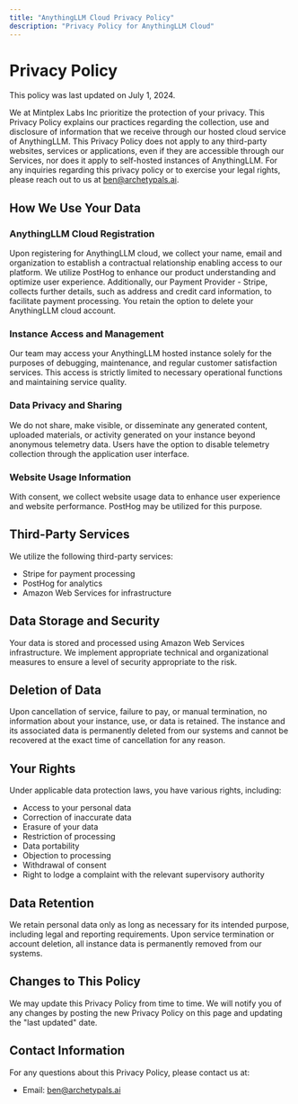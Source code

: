 ```yaml
---
title: "AnythingLLM Cloud Privacy Policy"
description: "Privacy Policy for AnythingLLM Cloud"
---
```


# Privacy Policy

This policy was last updated on July 1, 2024.

We at Mintplex Labs Inc prioritize the protection of your privacy. This Privacy Policy explains our practices regarding the collection, use and disclosure of information that we receive through our hosted cloud service of AnythingLLM. This Privacy Policy does not apply to any third-party websites, services or applications, even if they are accessible through our Services, nor does it apply to self-hosted instances of AnythingLLM. For any inquiries regarding this privacy policy or to exercise your legal rights, please reach out to us at ben@archetypals.ai.

## How We Use Your Data

### AnythingLLM Cloud Registration

Upon registering for AnythingLLM cloud, we collect your name, email and organization to establish a contractual relationship enabling access to our platform. We utilize PostHog to enhance our product understanding and optimize user experience. Additionally, our Payment Provider - Stripe, collects further details, such as address and credit card information, to facilitate payment processing. You retain the option to delete your AnythingLLM cloud account.

### Instance Access and Management

Our team may access your AnythingLLM hosted instance solely for the purposes of debugging, maintenance, and regular customer satisfaction services. This access is strictly limited to necessary operational functions and maintaining service quality.

### Data Privacy and Sharing

We do not share, make visible, or disseminate any generated content, uploaded materials, or activity generated on your instance beyond anonymous telemetry data. Users have the option to disable telemetry collection through the application user interface.

### Website Usage Information

With consent, we collect website usage data to enhance user experience and website performance. PostHog may be utilized for this purpose.

## Third-Party Services

We utilize the following third-party services:

- Stripe for payment processing
- PostHog for analytics
- Amazon Web Services for infrastructure

## Data Storage and Security

Your data is stored and processed using Amazon Web Services infrastructure. We implement appropriate technical and organizational measures to ensure a level of security appropriate to the risk.

## Deletion of Data

Upon cancellation of service, failure to pay, or manual termination, no information about your instance, use, or data is retained. The instance and its associated data is permanently deleted from our systems and cannot be recovered at the exact time of cancellation for any reason.

## Your Rights

Under applicable data protection laws, you have various rights, including:

- Access to your personal data
- Correction of inaccurate data
- Erasure of your data
- Restriction of processing
- Data portability
- Objection to processing
- Withdrawal of consent
- Right to lodge a complaint with the relevant supervisory authority

## Data Retention

We retain personal data only as long as necessary for its intended purpose, including legal and reporting requirements. Upon service termination or account deletion, all instance data is permanently removed from our systems.

## Changes to This Policy

We may update this Privacy Policy from time to time. We will notify you of any changes by posting the new Privacy Policy on this page and updating the "last updated" date.

## Contact Information

For any questions about this Privacy Policy, please contact us at:

- Email: ben@archetypals.ai

